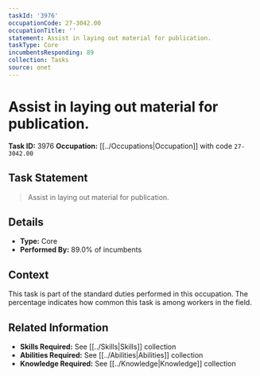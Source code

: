 ```yaml
---
taskId: '3976'
occupationCode: 27-3042.00
occupationTitle: ''
statement: Assist in laying out material for publication.
taskType: Core
incumbentsResponding: 89
collection: Tasks
source: onet
---
```

# Assist in laying out material for publication.

**Task ID:** 3976
**Occupation:** [[../Occupations|Occupation]] with code `27-3042.00`

## Task Statement

> Assist in laying out material for publication.

## Details

- **Type:** Core
- **Performed By:** 89.0% of incumbents

## Context

This task is part of the standard duties performed in this occupation. The percentage indicates how common this task is among workers in the field.

## Related Information

- **Skills Required:** See [[../Skills|Skills]] collection
- **Abilities Required:** See [[../Abilities|Abilities]] collection
- **Knowledge Required:** See [[../Knowledge|Knowledge]] collection
